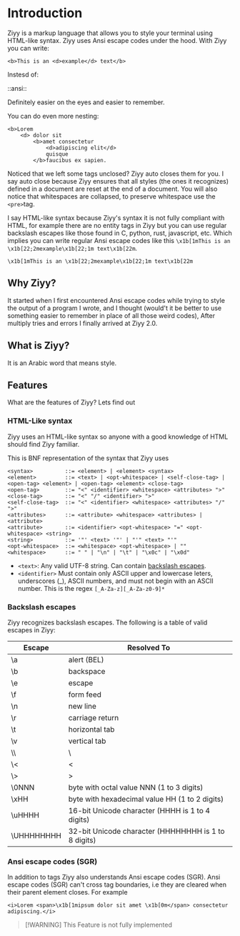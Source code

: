 # Introduction

Ziyy is a markup language that allows you to style your terminal using HTML-like syntax.
Ziyy uses Ansi escape codes under the hood. With Ziyy you can write:

```ziyy
<b>This is an <d>example</d> text</b>
```

Instesd of:

::ansi::

Definitely easier on the eyes and easier to remember.

You can do even more nesting:

```ziyy title="ziyy" {1,2,3}
<b>Lorem
    <d> dolor sit
        <b>amet consectetur
            <d>adipiscing elit</d>
            quisque
        </b>faucibus ex sapien.
```

Noticed that we left some tags unclosed? Ziyy auto closes them for you. I say auto close because Ziyy ensures
that all styles (the ones it recognizes) defined in a document are reset at the end of a document.
You will also notice that whitespaces are collapsed, to preserve whitespace use the `<pre>`tag.

I say HTML-like syntax because Ziyy's syntax it is not fully compliant with HTML,
for example there are no entity tags in Ziyy but you can use regular backslash escapes like those found in C, python, rust, javascript, etc.
Which implies you can write regular Ansi escape codes like this `\x1b[1mThis is an \x1b[22;2mexample\x1b[22;1m text\x1b[22m`.

```ziyy no-ansi
\x1b[1mThis is an \x1b[22;2mexample\x1b[22;1m text\x1b[22m
```

## Why Ziyy?

It started when I first encountered Ansi escape codes while trying to style the output of a program I wrote,
and I thought (would't it be better to use something easier to remember in place of all those weird codes),
After multiply tries and errors I finally arrived at Ziyy 2.0.

## What is Ziyy?

It is an Arabic word that means style.

## Features

What are the features of Ziyy? Lets find out

### HTML-Like syntax

Ziyy uses an HTML-like syntax so anyone with a good knowledge of HTML should find Ziyy familiar.

This is BNF representation of the syntax that Ziyy uses

```
<syntax>          ::= <element> | <element> <syntax>
<element>         ::= <text> | <opt-whitespace> | <self-close-tag> | <open-tag> <element> | <open-tag> <element> <close-tag>
<open-tag>        ::= "<" <identifier> <whitespace> <attributes> ">"
<close-tag>       ::= "<" "/" <identifier> ">"
<self-close-tag>  ::= "<" <identifier> <whitespace> <attributes> "/" ">"
<attributes>      ::= <attribute> <whitespace> <attributes> | <attribute>
<attribute>       ::= <identifier> <opt-whitespace> "=" <opt-whitespace> <string>
<string>          ::= '"' <text> '"' | "'" <text> "'"
<opt-whitespace>  ::= <whitespace> <opt-whitespace> | ""
<whitespace>      ::= " " | "\n" | "\t" | "\x0c" | "\x0d"
```

- `<text>`: Any valid UTF-8 string. Can contain [backslash escapes](#backslash-escapes).
- `<identifier>` Must contain only ASCII upper and lowercase leters, underscores (\_), ASCII numbers,
  and must not begin with an ASCII number. This is the regex `[_A-Za-z][_A-Za-z0-9]*`

### Backslash escapes

Ziyy recognizes backslash escapes. The following is a table of valid escapes in Ziyy:

| Escape     | Resolved To                                          |
| ---------- | ---------------------------------------------------- |
| \a         | alert (BEL)                                          |
| \b         | backspace                                            |
| \e         | escape                                               |
| \f         | form feed                                            |
| \n         | new line                                             |
| \r         | carriage return                                      |
| \t         | horizontal tab                                       |
| \v         | vertical tab                                         |
| \\\\       | \\                                                   |
| \\\<       | \<                                                   |
| \\>        | >                                                    |
| \0NNN      | byte with octal value NNN (1 to 3 digits)            |
| \xHH       | byte with hexadecimal value HH (1 to 2 digits)       |
| \uHHHH     | 16-bit Unicode character (HHHH is 1 to 4 digits)     |
| \UHHHHHHHH | 32-bit Unicode character (HHHHHHHH is 1 to 8 digits) |

### Ansi escape codes (SGR)

In addition to tags Ziyy also understands Ansi escape codes (SGR).
Ansi escape codes (SGR) can't cross tag boundaries, i.e they are cleared when their parent element closes. For example

```ziyy no-ansi
<i>Lorem <span>\x1b[1mipsum dolor sit amet \x1b[0m</span> consectetur adipiscing.</i>
```

> [!WARNING] This Feature is not fully implemented
